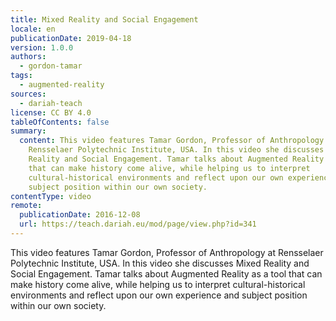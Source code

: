 ```yaml
---
title: Mixed Reality and Social Engagement
locale: en
publicationDate: 2019-04-18
version: 1.0.0
authors:
  - gordon-tamar
tags:
  - augmented-reality
sources:
  - dariah-teach
license: CC BY 4.0
tableOfContents: false
summary:
  content: This video features Tamar Gordon, Professor of Anthropology at
    Rensselaer Polytechnic Institute, USA. In this video she discusses Mixed
    Reality and Social Engagement. Tamar talks about Augmented Reality as a tool
    that can make history come alive, while helping us to interpret
    cultural-historical environments and reflect upon our own experience and
    subject position within our own society.
contentType: video
remote:
  publicationDate: 2016-12-08
  url: https://teach.dariah.eu/mod/page/view.php?id=341
---
```

This video features Tamar Gordon, Professor of Anthropology at Rensselaer Polytechnic Institute, USA. In this video she discusses Mixed Reality and Social Engagement. Tamar talks about Augmented Reality as a tool that can make history come alive, while helping us to interpret cultural-historical environments and reflect upon our own experience and subject position within our own society.

<VideoCard title="Mixed Reality and Social Engagement" id="ioUh30dOkj0" image="images/tamar-gordon.jpg" />

